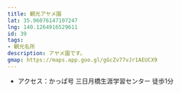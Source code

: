 ```yaml
---
title: 観光アヤメ園
lat: 35.96076147107247
lng: 140.1264916529611
id: 39
tags:
- 観光名所
description: アヤメ園です。
gmap: https://maps.app.goo.gl/gGcZv77vJr1AEUCX9
---
```


<LinkedImage
  basename="hamyu044/iris-sign"
/>

- アクセス：かっぱ号 三日月橋生涯学習センター 徒歩1分

<LinkedImage
  basename="hamyu044/iris-pond"
/>

<LinkedImage
  basename="hamyu044/iris-kappa"
/>
